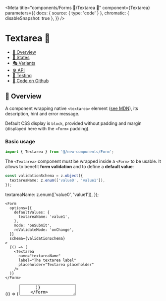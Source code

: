 

<Meta
  title="components/Forms 🦠/Textarea 🧬"
  component={Textarea}
  parameters={{
    docs: { source: { type: 'code' } },
    chromatic: { disableSnapshot: true },
  }}
/>

# Textarea 🧬

- [🧰 Overview](#-overview)
- [🔁 States](#-states)
- [🎭 Variants](#-variants)
- [⚙️ API](#-api)
- [🧪 Testing](#-testing)
- [🐙 Code on Github](https://github.com/hasura/graphql-engine-mono/tree/main/console/src/new-components/Form/Textarea.tsx)

## 🧰 Overview

A component wrapping native `<textarea>` element ([see MDN](https://developer.mozilla.org/en-US/docs/Web/HTML/Element/textarea)),
its description, hint and error message.

Default CSS display is `block`, provided without padding and margin (displayed here with the `<Form>` padding).

### Basic usage

```ts
import { Textarea } from '@/new-components/Form';
```

The `<Textarea>` component must be wrapped inside a `<Form>` to be usable. It allows to benefit **form validation**
and to define a **default value**:

```ts
const validationSchema = z.object({
  textareaName: z.enum(['value0', 'value1']),
});
```

  textareaName: z.enum(['value0', 'value1']),
});

```tsx
<Form
  options={{
    defaultValues: {
      textareaName: 'value1',
    },
    mode: 'onSubmit',
    reValidateMode: 'onChange',
  }}
  schema={validationSchema}
>
  {() => (
    <Textarea
      name="textareaName"
      label="The textarea label"
      placeholder="Textarea placeholder"
    />
  )}
</Form>
```

<Canvas>
  <Story name="Overview">
    <Form
      options={{
        defaultValues: {
          textareaName: 'value1',
        },
        mode: 'onBlur',
      }}
      schema={validationSchema}
    >
      {() => (
        <Textarea
          name="textareaName"
          label="The textarea label"
          placeholder="Textarea placeholder"
        />
      )}
    </Form>
  </Story>
</Canvas>

  const formRef = useRef();
  useEffect(() => {
    if (args && args.triggerValidation) {
      formRef.current.trigger();
    }
  });
  return (
    <Form
      ref={formRef}
      options={{
        defaultValues: {
          ...(args && args.defaultValues ? args.defaultValues : {}),
        },
        mode: 'onBlur',
      }}
      schema={validationSchema}
    >
      {() => <Textarea {...args} />}
    </Form>
  );
};

  'States - With default value': {
    name: 'textareaName',
    label: 'With textarea value',
    placeholder: 'Textarea placeholder',
    defaultValues: {
      textareaName: 'value2',
    },
  },
  'States - Disabled': {
    name: 'textareaName',
    label: 'Disabled',
    placeholder: 'Textarea placeholder',
    disabled: true,
  },
  'States - With error message': {
    name: 'textareaName',
    label: 'With error message',
    placeholder: 'Textarea placeholder',
    triggerValidation: true,
  },
  'Variant - With description': {
    name: 'textareaName',
    label: 'Label',
    description: 'Textarea description',
    placeholder: 'Textarea placeholder',
    disabled: true,
  },
  'Variant - Size full': {
    name: 'textareaName',
    label: 'Label',
    placeholder: 'Textarea placeholder',
    size: 'full',
  },
  'Variant - Size medium': {
    name: 'textareaName',
    label: 'Label',
    placeholder: 'Textarea placeholder',
    size: 'medium',
  },
  'API playground': {
    name: 'textareaName',
    label: 'API playground',
    placeholder: 'Textarea placeholder',
  },
  'Testing - Scalability': {
    name: 'textareaName',
    label:
      'Lorem ipsum dolor sit amet, consectetur adipiscing elit, sed do eiusmod tempor incididunt ut labore et dolore magna aliqua. Ut enim ad minim veniam, quis nostrud exercitation ullamco laboris nisi ut aliquip ex ea commodo consequat. Duis aute irure dolor in reprehenderit in voluptate velit esse cillum dolore eu fugiat nulla pariatur. Excepteur sint occaecat cupidatat non proident, sunt in culpa qui officia deserunt mollit anim id est laborum.',
    description:
      'Lorem ipsum dolor sit amet, consectetur adipiscing elit, sed do eiusmod tempor incididunt ut labore et dolore magna aliqua. Ut enim ad minim veniam, quis nostrud exercitation ullamco laboris nisi ut aliquip ex ea commodo consequat. Duis aute irure dolor in reprehenderit in voluptate velit esse cillum dolore eu fugiat nulla pariatur. Excepteur sint occaecat cupidatat non proident, sunt in culpa qui officia deserunt mollit anim id est laborum.',
    placeholder:
      '--Lorem ipsum dolor sit amet, consectetur adipiscing elit, sed do eiusmod tempor incididunt ut labore et dolore magna aliqua. Ut enim ad minim veniam, quis nostrud exercitation ullamco laboris nisi ut aliquip ex ea commodo consequat. Duis aute irure dolor in reprehenderit in voluptate velit esse cillum dolore eu fugiat nulla pariatur. Excepteur sint occaecat cupidatat non proident, sunt in culpa qui officia deserunt mollit anim id est laborum.--',
    tooltip:
      'Lorem ipsum dolor sit amet, consectetur adipiscing elit, sed do eiusmod tempor incididunt ut labore et dolore magna aliqua. Ut enim ad minim veniam, quis nostrud exercitation ullamco laboris nisi ut aliquip ex ea commodo consequat. Duis aute irure dolor in reprehenderit in voluptate velit esse cillum dolore eu fugiat nulla pariatur. Excepteur sint occaecat cupidatat non proident, sunt in culpa qui officia deserunt mollit anim id est laborum.',
    triggerValidation: true,
  },
};

## 🔁 States

### 🔁 With default value

Use `<Form>` options to set default value.

<Canvas>
  <Story
    name="States - With default value"
    args={stories['States - With default value']}
  >
    {Template.bind({})}
  </Story>
</Canvas>

### 🔁 Disabled

<Canvas>
  <Story name="States - Disabled" args={stories['States - Disabled']}>
    {Template.bind({})}
  </Story>
</Canvas>

### 🔁 With error message

Incorrect value is set then `<Form>` validation is automatically triggered.

<Canvas>
  <Story
    name="States - With error message"
    args={stories['States - With error message']}
  >
    {Template.bind({})}
  </Story>
</Canvas>

## 🎭 Variants

### 🎭 Size

<Canvas>
  <Story
    name="Variant - Size"
    args={{
      'Variant - Size full': stories['Variant - Size full'],
      'Variant - Size medium': stories['Variant - Size medium'],
    }}
  >
    {TemplateStoriesFactory(Template).bind({})}
  </Story>
</Canvas>

### 🎭 With description

<Canvas>
  <Story
    name="Variant - With description"
    args={stories['Variant - With description']}
  >
    {Template.bind({})}
  </Story>
</Canvas>

## ⚙️ API

<Canvas>
  <Story name="API playground" args={stories['API playground']}>
    {Template.bind({})}
  </Story>
</Canvas>

<details open>
  <summary className="mdx-collapsible-section">
    <p className="mdx-collapsible-section__chevron">
      <strong>&gt;</strong>
    </p>
    <p className="mdx-collapsible-section__label">
      <strong>Show/hide</strong> props
    </p>
  </summary>
  <ArgsTable story="API playground" />
</details>

## 🧪 Testing

### 🧪 Scalability

<Canvas>
  <Story name="Testing - Scalability" args={stories['Testing - Scalability']}>
    {Template.bind({})}
  </Story>
</Canvas>

### 🧪 Snapshot 📸

<Canvas>
  <Story
    name="Testing - Snapshot"
    args={stories}
    parameters={{
      chromatic: { disableSnapshot: false },
    }}
  >
    {TemplateStoriesFactory(Template).bind({})}
  </Story>
</Canvas>
